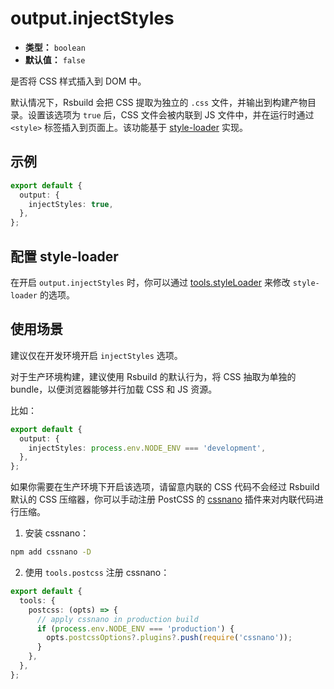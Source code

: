# output.injectStyles

- **类型：** `boolean`
- **默认值：** `false`

是否将 CSS 样式插入到 DOM 中。

默认情况下，Rsbuild 会把 CSS 提取为独立的 `.css` 文件，并输出到构建产物目录。设置该选项为 `true` 后，CSS 文件会被内联到 JS 文件中，并在运行时通过 `<style>` 标签插入到页面上。该功能基于 [style-loader](https://www.npmjs.com/package/style-loader) 实现。

## 示例

```ts
export default {
  output: {
    injectStyles: true,
  },
};
```

## 配置 style-loader

在开启 `output.injectStyles` 时，你可以通过 [tools.styleLoader](/config/tools/style-loader) 来修改 `style-loader` 的选项。

## 使用场景

建议仅在开发环境开启 `injectStyles` 选项。

对于生产环境构建，建议使用 Rsbuild 的默认行为，将 CSS 抽取为单独的 bundle，以便浏览器能够并行加载 CSS 和 JS 资源。

比如：

```ts
export default {
  output: {
    injectStyles: process.env.NODE_ENV === 'development',
  },
};
```

如果你需要在生产环境下开启该选项，请留意内联的 CSS 代码不会经过 Rsbuild 默认的 CSS 压缩器，你可以手动注册 PostCSS 的 [cssnano](https://github.com/cssnano/cssnano) 插件来对内联代码进行压缩。

1. 安装 cssnano：

```bash
npm add cssnano -D
```

2. 使用 `tools.postcss` 注册 cssnano：

```ts
export default {
  tools: {
    postcss: (opts) => {
      // apply cssnano in production build
      if (process.env.NODE_ENV === 'production') {
        opts.postcssOptions?.plugins?.push(require('cssnano'));
      }
    },
  },
};
```
